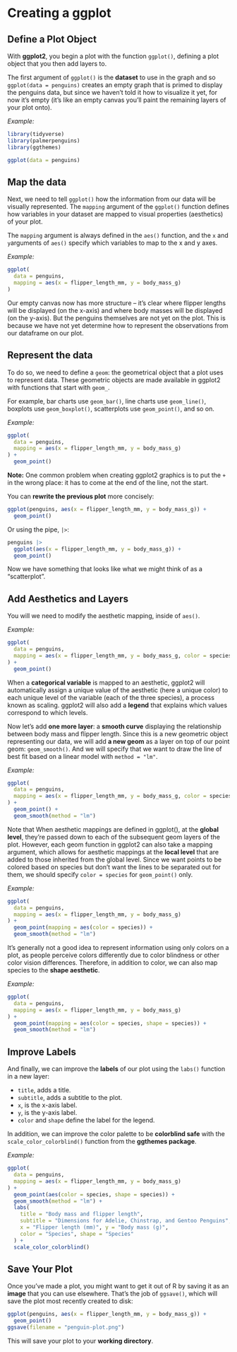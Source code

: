# Creating a ggplot

## Define a Plot Object

With **ggplot2**, you begin a plot with the function `ggplot()`, defining a plot object that you then add layers to.

The first argument of `ggplot()` is the **dataset** to use in the graph and so `ggplot(data = penguins)` creates an empty graph that is primed to display the penguins data, but since we haven’t told it how to visualize it yet, for now it’s empty (it's like an empty canvas you’ll paint the remaining layers of your plot onto).

*Example:*


```r
library(tidyverse)
library(palmerpenguins)
library(ggthemes)
```

``` r
ggplot(data = penguins)
```

## Map the data

Next, we need to tell `ggplot()` how the information from our data will be visually represented. The `mapping` argument of the `ggplot()` function defines how variables in your dataset are mapped to visual properties (aesthetics) of your plot.

The `mapping` argument is always defined in the `aes()` function, and the `x` and `y`arguments of `aes()` specify which variables to map to the x and y axes.

*Example:*

``` r
ggplot(
  data = penguins,
  mapping = aes(x = flipper_length_mm, y = body_mass_g)
)
```

Our empty canvas now has more structure – it’s clear where flipper lengths will be displayed (on the x-axis) and where body masses will be displayed (on the y-axis). But the penguins themselves are not yet on the plot. This is because we have not yet determine how to represent the observations from our dataframe on our plot.

## Represent the data

To do so, we need to define a `geom`: the geometrical object that a plot uses to represent data. These geometric objects are made available in ggplot2 with functions that start with `geom_`.

For example, bar charts use `geom_bar()`, line charts use `geom_line()`, boxplots use `geom_boxplot()`, scatterplots use `geom_point()`, and so on.

*Example:*

``` r
ggplot(
  data = penguins,
  mapping = aes(x = flipper_length_mm, y = body_mass_g)
) +
  geom_point()
```

**Note:** One common problem when creating ggplot2 graphics is to put the `+` in the wrong place: it has to come at the end of the line, not the start.

You can **rewrite the previous plot** more concisely:

``` r
ggplot(penguins, aes(x = flipper_length_mm, y = body_mass_g)) + 
  geom_point()
```

Or using the pipe, `|>`:

``` r
penguins |> 
  ggplot(aes(x = flipper_length_mm, y = body_mass_g)) + 
  geom_point()
```

Now we have something that looks like what we might think of as a “scatterplot”.

## Add Aesthetics and Layers

You will we need to modify the aesthetic mapping, inside of `aes()`.

*Example:*

``` r
ggplot(
  data = penguins,
  mapping = aes(x = flipper_length_mm, y = body_mass_g, color = species)
) +
  geom_point()
```

When a **categorical variable** is mapped to an aesthetic, ggplot2 will automatically assign a unique value of the aesthetic (here a unique color) to each unique level of the variable (each of the three species), a process known as scaling. ggplot2 will also add a **legend** that explains which values correspond to which levels.

Now let’s add **one more layer**: a **smooth curve** displaying the relationship between body mass and flipper length. Since this is a new geometric object representing our data, we will add **a new geom** as a layer on top of our point geom: `geom_smooth()`. And we will specify that we want to draw the line of best fit based on a linear model with `method = "lm"`.

*Example:*

``` r
ggplot(
  data = penguins,
  mapping = aes(x = flipper_length_mm, y = body_mass_g, color = species)
) +
  geom_point() +
  geom_smooth(method = "lm")
```

Note that When aesthetic mappings are defined in ggplot(), at the **global level**, they’re passed down to each of the subsequent geom layers of the plot. However, each geom function in ggplot2 can also take a mapping argument, which allows for aesthetic mappings at the **local level** that are added to those inherited from the global level. Since we want points to be colored based on species but don’t want the lines to be separated out for them, we should specify `color = species` for `geom_point()` only.

*Example:*

``` r
ggplot(
  data = penguins,
  mapping = aes(x = flipper_length_mm, y = body_mass_g)
) +
  geom_point(mapping = aes(color = species)) +
  geom_smooth(method = "lm")
```

It’s generally not a good idea to represent information using only colors on a plot, as people perceive colors differently due to color blindness or other color vision differences. Therefore, in addition to color, we can also map species to the **shape aesthetic**.

*Example:*

``` r
ggplot(
  data = penguins,
  mapping = aes(x = flipper_length_mm, y = body_mass_g)
) +
  geom_point(mapping = aes(color = species, shape = species)) +
  geom_smooth(method = "lm")
```

## Improve Labels

And finally, we can improve the **labels** of our plot using the `labs()` function in a new layer:

-   `title`, adds a title.
-   `subtitle`, adds a subtitle to the plot.
-   `x`, is the x-axis label.
-   `y`, is the y-axis label.
-   `color` and `shape` define the label for the legend.

In addition, we can improve the color palette to be **colorblind safe** with the `scale_color_colorblind()` function from the **ggthemes package**.

*Example:*

``` r
ggplot(
  data = penguins,
  mapping = aes(x = flipper_length_mm, y = body_mass_g)
) +
  geom_point(aes(color = species, shape = species)) +
  geom_smooth(method = "lm") +
  labs(
    title = "Body mass and flipper length",
    subtitle = "Dimensions for Adelie, Chinstrap, and Gentoo Penguins",
    x = "Flipper length (mm)", y = "Body mass (g)",
    color = "Species", shape = "Species"
  ) +
  scale_color_colorblind()
```

## Save Your Plot

Once you’ve made a plot, you might want to get it out of R by saving it as an **image** that you can use elsewhere. That’s the job of `ggsave()`, which will save the plot most recently created to disk:

```r
ggplot(penguins, aes(x = flipper_length_mm, y = body_mass_g)) +
  geom_point()
ggsave(filename = "penguin-plot.png")
```

This will save your plot to your **working directory**.